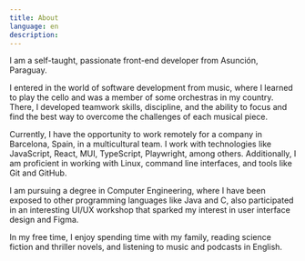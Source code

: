 ```yaml
---
title: About
language: en
description: 
---
```


I am a self-taught, passionate front-end developer from Asunción, Paraguay.

I entered in the world  of software development from music, where I learned to play the cello and was a member of some orchestras in my country. There, I developed teamwork skills, discipline, and the ability to focus and find the best way to overcome the challenges of each musical piece.

Currently, I have the opportunity to work remotely for a company in Barcelona, Spain, in a multicultural team. I work with technologies like JavaScript, React, MUI, TypeScript, Playwright, among others. Additionally, I am proficient in working with Linux, command line interfaces, and tools like Git and GitHub.

I am pursuing a degree in Computer Engineering, where I have been exposed to other programming languages like Java and C, also participated in an interesting UI/UX workshop that sparked my interest in user interface design and Figma.

In my free time, I enjoy spending time with my family, reading science fiction and thriller novels, and listening to music and podcasts in English.